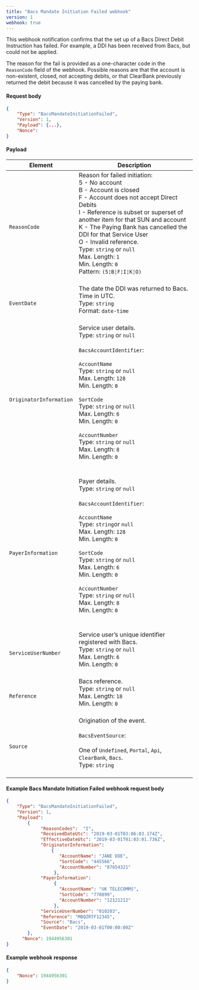```yaml
---
title: "Bacs Mandate Initiation Failed webhook"
version: 1
webhook: true
---
```


This webhook notification confirms that the set up of a Bacs Direct Debit Instruction has failed.
For example, a DDI has been received from Bacs, but could not be applied.

The reason for the fail is provided as a one-character code in the
`ReasonCode` field of the webhook. Possible reasons are that the account
is non-existent, closed, not accepting debits, or that ClearBank
previously returned the debit because it was cancelled by the paying
bank.


#### Request body

```json
{
    "Type": "BacsMandateInitiationFailed",
    "Version": 1,
    "Payload": {...},
    "Nonce":
}
```

#### Payload
| Element                 | Description                                                                                                                                                                                                                                                                                                                                                                                                                                                                                        |
|-------------------------|----------------------------------------------------------------------------------------------------------------------------------------------------------------------------------------------------------------------------------------------------------------------------------------------------------------------------------------------------------------------------------------------------------------------------------------------------------------------------------------------------|
| `ReasonCode`            |Reason for failed initiation:<br/>5 - No account<br/>B - Account is closed<br/>F - Account does not accept Direct Debits<br/>I - Reference is subset or superset of another item for that SUN and account<br/>K - The Paying Bank has cancelled the DDI for that Service User<br/>O - Invalid reference.<br/>Type: `string` or `null`<br/>Max. Length: `1`<br/>Min. Length: `0`<br />        Pattern: `(5¦B¦F¦I¦K¦O)`<br /> <br />                                                                                                                                                                                                                                                                                                                                                                                                                                                               
| `EventDate`             |The date the DDI was returned to Bacs. Time in UTC.<br/>Type: `string` <br/>Format: `date-time`<br/><br />                                                                                                                                                                                                                                                                                                                                                                                                                                                              
| `OriginatorInformation` |Service user details.<br />Type: `string` or `null`<br/><br />`BacsAccountIdentifier`:<br /><br />`AccountName`<br />        Type: `string` or `null`<br />        Max. Length: `128`<br />        Min. Length: `0`<br /><br />`SortCode`<br />        Type: `string` or `null`<br />        Max. Length: `6`<br />        Min. Length: `0`<br /> <br /> `AccountNumber`<br />        Type: `string` or `null`<br />        Max. Length: `8`<br />        Min. Length: `0`<br />        <br /><br />                                                                                                                                                                                                                                                                                                                                                                                                                                                                 
| `PayerInformation`      |Payer details.<br />Type: `string` or `null`<br/><br />`BacsAccountIdentifier`:<br /><br />`AccountName`<br />        Type: `string`or `null`<br />        Max. Length: `128`<br />        Min. Length: `0`<br /><br />`SortCode`<br />        Type: `string` or `null`<br />        Max. Length: `6`<br />        Min. Length: `0`<br /> <br /> `AccountNumber`<br />        Type: `string` or `null`<br />        Max. Length: `8`<br />        Min. Length: `0`<br />        <br /><br />                                                                                                                                                                                                                                                                                                                                                                                                                                                                 
| `ServiceUserNumber`     |Service user’s unique identifier registered with Bacs.<br /> Type: `string` or `null`<br />  Max. Length: `6`<br />    Min. Length: `0` <br /> <br />                                                                                                                                                                                                                                                                                                                                                                                                                                                           
| `Reference`             |Bacs reference. <br />Type: `string` or `null`<br/>Max. Length: `18`	<br/>Min. Length: `0`<br/><br />                                                                                                                                                                                                                                                                                                                                                                                                                                                                 
| `Source`                |Origination of the event.<br /><br />`BacsEventSource`:<br /><br />One of `Undefined`, `Portal`, `Api`, `ClearBank`, `Bacs`. <br /> Type: `string` <br /><br />                                                                                                                                                                                                                                                                                                                                                                                                                                                                                                           

#### Example Bacs Mandate Initiation Failed webhook request body

```json
{
	"Type": "BacsMandateInitiationFailed",
	"Version": 1,
	"Payload":
		{
             "ReasonCodes":  "I",
             "ReceivedDateUtc": "2019-03-01T03:06:03.174Z",
             "EffectiveDateUtc": "2019-03-01T01:03:01.736Z",
             "OriginatorInformation":
                 {
                    "AccountName": "JANE DOE",
                    "SortCode": "445566",
                    "AccountNumber": "87654321"
                  },
             "PayerInformation":
                  {
                    "AccountName": "UK TELECOMMS",
                    "SortCode": "778899",
                    "AccountNumber": "12121212"
                  },
             "ServiceUserNumber": "010203",
             "Reference": "MBQZRTF12345",
             "Source": "Bacs",
             "EventDate": "2019-03-01T00:00:00Z"
		},
      "Nonce": 1944956301
}
```
#### Example webhook response

```json
{
    "Nonce": 1944956301
}
```
